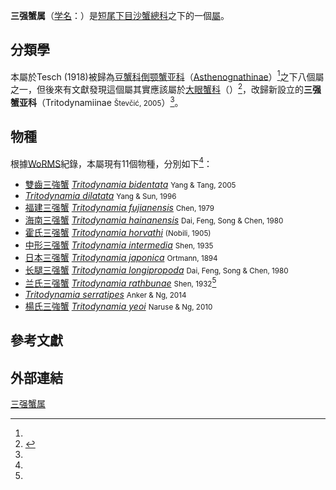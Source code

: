 {{Automatic taxobox
| name = 三强蟹属<br />''Tritodynamia''
| zoosectio=[[蟹派|蟹派]] Eubrachyura
| zoosubsection=[[胸孔亞派|胸孔亞派]] Thoracotremata
| taxon = Tritodynamia
| authority = {{le|阿诺德·爱德华·欧特曼|Arnold Edward Ortmann|Ortmann}}, 1894<ref name="WoRMS_439458" />
}}

'''三强蟹属'''（[[学名|学名]]：{{lang|la|'''''Tritodynamia '''''}}）是[[短尾下目|短尾下目]][[沙蟹總科|沙蟹總科]]之下的一個[[屬_(生物)|屬]]。

==分類學==
本屬於Tesch (1918)被歸為[[豆蟹科|豆蟹科]][[倒颚蟹亚科|倒颚蟹亚科]]（[[Asthenognathinae|Asthenognathinae]]）<ref name='id11912'/>之下八個屬之一，但後來有文獻發現這個屬其實應該屬於[[大眼蟹科|大眼蟹科]]（{{lang|la|Macrophthalmidae}}）<ref name="Zootaxa 2289">{{Zootaxa|2009|2289|33|47|PDF|title=Aphanodactylidae, a new family of thoracotreme crabs (Crustacea: Brachyura) symbiotic with polychaete worms|first1=SHANE T. |last1=AHYONG |first2=PETER K. L. |last2=Ng }}</ref>，改歸新設立的'''三强蟹亚科'''（Tritodynamiinae <small>Števčić, 2005</small>）<ref name="Grave" />。

==物種==
根據[[WoRMS|WoRMS]]紀錄，本屬現有11個物種，分別如下<ref name="WoRMS_439458" />：
*[[雙齒三強蟹|雙齒三強蟹]] ''[[Tritodynamia_bidentata|Tritodynamia bidentata]]'' <small>Yang & Tang, 2005</small>
* ''[[Tritodynamia_dilatata|Tritodynamia dilatata]]'' <small>Yang & Sun, 1996</small>
*[[福建三强蟹|福建三强蟹]] ''[[Tritodynamia_fujianensis|Tritodynamia fujianensis]]'' <small>Chen, 1979</small>
*[[海南三强蟹|海南三强蟹]] ''[[Tritodynamia_hainanensis|Tritodynamia hainanensis]]'' <small>Dai, Feng, Song & Chen, 1980</small>
*[[霍氏三强蟹|霍氏三强蟹]] ''[[Tritodynamia_horvathi|Tritodynamia horvathi]]'' <small>(Nobili, 1905)</small>
*[[中形三强蟹|中形三强蟹]] ''[[Tritodynamia_intermedia|Tritodynamia intermedia]]'' <small>Shen, 1935</small>
*[[日本三强蟹|日本三强蟹]] ''[[Tritodynamia_japonica|Tritodynamia japonica]]'' <small>Ortmann, 1894</small>
*[[长腿三强蟹|长腿三强蟹]] ''[[Tritodynamia_longipropoda|Tritodynamia longipropoda]]'' <small>Dai, Feng, Song & Chen, 1980</small>
*[[兰氏三强蟹|兰氏三强蟹]] ''[[Tritodynamia_rathbunae|Tritodynamia rathbunae]]'' <small>Shen, 1932</small><ref name='id11912'/>
* ''[[Tritodynamia_serratipes|Tritodynamia serratipes]]'' <small>Anker & Ng, 2014</small>
*[[楊氏三強蟹|楊氏三強蟹]] ''[[Tritodynamia_yeoi|Tritodynamia yeoi]]'' <small>Naruse & Ng, 2010</small>

==參考文獻==
{{reflist |refs=
<ref name="Grave">{{cite journal 
| url=http://rmbr.nus.edu.sg/rbz/biblio/s21/s21rbz1-109.pdf 
| author=Sammy De Grave, N. Dean Pentcheff, Shane T. Ahyong ''et al.'' 
| title=A classification of living and fossil genera of decapod crustaceans 
| journal=[[Raffles_Bulletin_of_Zoology|Raffles Bulletin of Zoology]] 
| year=2009 
| volume=Suppl. 21 
| pages=1–109 
| format=[[PDF|PDF]] 
| language=en 
| deadurl=yes 
| archiveurl=https://web.archive.org/web/20110606064728/http://rmbr.nus.edu.sg/rbz/biblio/s21/s21rbz1-109.pdf 
| archivedate=2011-06-06 
| access-date=2017-04-10 
}}</ref>
<ref name='id11912'>{{cite web| url =http://www.bioinfo.cn/db05/BjdwSpecies.php?action=view&id=11912| title =兰氏三强蟹| work =《中国动物物种编目数据库》| publisher =中国科学院微生物研究所| author =中国科学院动物研究所| accessdate =2017-04-10| language =zh-hans| deadurl =yes| archiveurl =https://web.archive.org/web/20170410132938/http://www.bioinfo.cn/db05/BjdwSpecies.php?action=view&id=11912| archivedate =2017-04-10}}</ref>
<ref name="WoRMS_439458">{{cite WoRMS
| id=439458 |authorlink=WoRMS
| last=Davie|first=Peter
| title=''Tritodynamia'' Ortmann, 1894 
| date=2009-12-16 |accessdate=2017-04-10 }}</ref>
}}

==外部連結==
{{Wikispecies|Tritodynamia}}
{{Taxonbar|from=Q18593491}}

[[Category:三强蟹属|]]